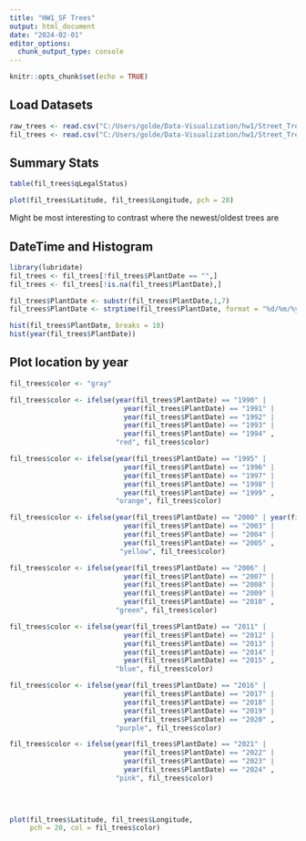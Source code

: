 ---
title: "HW1_SF Trees"
output: html_document
date: "2024-02-01"
editor_options: 
  chunk_output_type: console
---

```{r setup, include=FALSE}
knitr::opts_chunk$set(echo = TRUE)
```

## Load Datasets

```{r cars}
raw_trees <- read.csv("C:/Users/golde/Data-Visualization/hw1/Street_Tree_List-2022-01-30_RAW.csv")
fil_trees <- read.csv("C:/Users/golde/Data-Visualization/hw1/Street_Tree_List-2022-01-30_FILTERED.csv")
```

## Summary Stats

```{r}
table(fil_trees$qLegalStatus)

plot(fil_trees$Latitude, fil_trees$Longitude, pch = 20)
```

Might be most interesting to contrast where the newest/oldest trees are

## DateTime and Histogram

```{r}

library(lubridate)
fil_trees <- fil_trees[!fil_trees$PlantDate == "",]
fil_trees <- fil_trees[!is.na(fil_trees$PlantDate),]

fil_trees$PlantDate <- substr(fil_trees$PlantDate,1,7)
fil_trees$PlantDate <- strptime(fil_trees$PlantDate, format = "%d/%m/%y")

hist(fil_trees$PlantDate, breaks = 10)
hist(year(fil_trees$PlantDate))

```

## Plot location by year

```{r}
fil_trees$color <- "gray"

fil_trees$color <- ifelse(year(fil_trees$PlantDate) == "1990" |
                            year(fil_trees$PlantDate) == "1991" |
                            year(fil_trees$PlantDate) == "1992" |
                            year(fil_trees$PlantDate) == "1993" |
                            year(fil_trees$PlantDate) == "1994" ,
                          "red", fil_trees$color)

fil_trees$color <- ifelse(year(fil_trees$PlantDate) == "1995" |
                            year(fil_trees$PlantDate) == "1996" |
                            year(fil_trees$PlantDate) == "1997" |
                            year(fil_trees$PlantDate) == "1998" |
                            year(fil_trees$PlantDate) == "1999" ,
                          "orange", fil_trees$color)

fil_trees$color <- ifelse(year(fil_trees$PlantDate) == "2000" | year(fil_trees$PlantDate) == "2001" | year(fil_trees$PlantDate) == "2002" |
                            year(fil_trees$PlantDate) == "2003" | 
                            year(fil_trees$PlantDate) == "2004" | 
                            year(fil_trees$PlantDate) == "2005" ,
                           "yellow", fil_trees$color)

fil_trees$color <- ifelse(year(fil_trees$PlantDate) == "2006" |
                            year(fil_trees$PlantDate) == "2007" |
                            year(fil_trees$PlantDate) == "2008" |
                            year(fil_trees$PlantDate) == "2009" |
                            year(fil_trees$PlantDate) == "2010" ,
                          "green", fil_trees$color)

fil_trees$color <- ifelse(year(fil_trees$PlantDate) == "2011" |
                            year(fil_trees$PlantDate) == "2012" |
                            year(fil_trees$PlantDate) == "2013" |
                            year(fil_trees$PlantDate) == "2014" |
                            year(fil_trees$PlantDate) == "2015" ,
                          "blue", fil_trees$color)

fil_trees$color <- ifelse(year(fil_trees$PlantDate) == "2016" |
                            year(fil_trees$PlantDate) == "2017" |
                            year(fil_trees$PlantDate) == "2018" |
                            year(fil_trees$PlantDate) == "2019" |
                            year(fil_trees$PlantDate) == "2020" ,
                          "purple", fil_trees$color)

fil_trees$color <- ifelse(year(fil_trees$PlantDate) == "2021" |
                            year(fil_trees$PlantDate) == "2022" |
                            year(fil_trees$PlantDate) == "2023" |
                            year(fil_trees$PlantDate) == "2024" ,
                          "pink", fil_trees$color)
                            
                            


plot(fil_trees$Latitude, fil_trees$Longitude, 
     pch = 20, col = fil_trees$color)
```



